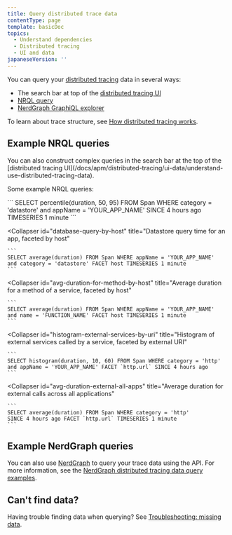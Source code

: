 ```yaml
---
title: Query distributed trace data
contentType: page
template: basicDoc
topics:
  - Understand dependencies
  - Distributed tracing
  - UI and data
japaneseVersion: ''
---
```


You can query your [distributed tracing](/docs/understand-dependencies/distributed-tracing/get-started/introduction-distributed-tracing) data in several ways:

* The search bar at top of the [distributed tracing UI](/docs/apm/distributed-tracing/ui-data/understand-use-distributed-tracing-data)
* [NRQL query](#example-nrql-queries)
* [NerdGraph GraphiQL explorer](/docs/apis/graphql-api/tutorials/query-distributed-trace-data-using-graphql-api)

To learn about trace structure, see [How distributed tracing works](/docs/understand-dependencies/distributed-tracing/get-started/how-new-relic-distributed-tracing-works).

## Example NRQL queries

<Callout variant="tip">
  You can also construct complex queries in the search bar at the top of the [distributed tracing UI](/docs/apm/distributed-tracing/ui-data/understand-use-distributed-tracing-data).
</Callout>

Some example NRQL queries:

<CollapserGroup>
  <Collapser
    id="percentile-datastore"
    title="Datastore time percentile for an app"
  >
    ```
    SELECT percentile(duration, 50, 95) FROM Span WHERE category = 'datastore' 
    and appName = 'YOUR_APP_NAME' SINCE 4 hours ago TIMESERIES 1 minute
    ```
  </Collapser>

  <Collapser
    id="database-query-by-host"
    title="Datastore query time for an app, faceted by host"
  >
    ```
    SELECT average(duration) FROM Span WHERE appName = 'YOUR_APP_NAME' 
    and category = 'datastore' FACET host TIMESERIES 1 minute
    ```
  </Collapser>

  <Collapser
    id="avg-duration-for-method-by-host"
    title="Average duration for a method of a service, faceted by host"
  >
    ```
    SELECT average(duration) FROM Span WHERE appName = 'YOUR_APP_NAME'
    and name = 'FUNCTION_NAME' FACET host TIMESERIES 1 minute
    ```
  </Collapser>

  <Collapser
    id="histogram-external-services-by-uri"
    title="Histogram of external services called by a service, faceted by external URI"
  >
    ```
    SELECT histogram(duration, 10, 60) FROM Span WHERE category = 'http'
    and appName = 'YOUR_APP_NAME' FACET `http.url` SINCE 4 hours ago
    ```
  </Collapser>

  <Collapser
    id="avg-duration-external-all-apps"
    title="Average duration for external calls across all applications"
  >
    ```
    SELECT average(duration) FROM Span WHERE category = 'http'
    SINCE 4 hours ago FACET `http.url` TIMESERIES 1 minute
    ```
  </Collapser>
</CollapserGroup>

## Example NerdGraph queries

You can also use [NerdGraph](/docs/apis/graphql-api/get-started/introduction-new-relic-nerdgraph) to query your trace data using the API. For more information, see the [NerdGraph distributed tracing data query examples](/docs/apis/graphql-api/tutorials/query-distributed-trace-data-using-graphql-api).

## Can't find data?

Having trouble finding data when querying? See [Troubleshooting: missing data](/docs/apm/distributed-tracing/troubleshooting/troubleshooting-missing-trace-data).
